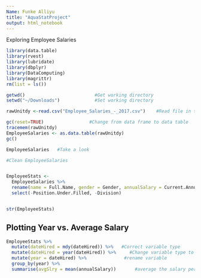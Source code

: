 ```yaml
---
Name: Funke Alliyu
title: "AquaStatProject"
output: html_notebook
---
```



Exploring Employee Salaries


```r
library(data.table)
library(rvest)
library(lubridate)
library(dbplyr)
library(DataComputing)
library(magrittr)
rm(list = ls())

```




```r


getwd()                          #Get working directory
setwd("~/Downloads")             #Set working directory 

rawUnitdy <-read.csv("Employee_Salaries_-_2017.csv")    #Read file in table format and create a data frame from it

gc(reset=TRUE)                 #Change from data frame to data table
tracemem(rawUnitdy)
EmployeeSalaries <- as.data.table(rawUnitdy)
gc()


```



```r

EmployeeSalaries   #Take a look

```


```r
#Clean EmployeeSalaries


EmployeeStats <-
  EmployeeSalaries %>%
  rename(name = Full.Name, gender = Gender, annualSalary = Current.Annual.Salary, grossPay = X2017.Gross.Pay.Received, overtimePay = X2017.Overtime.Pay, dept = Department, position = Employee.Position.Title, dateHired = Date.First.Hired, deptName = Department.Name, employeeStatus = Assignment.Category) %>%
  select(-Position.Under.Filled, -Division)


str(EmployeeStats)


```

## Plotting Year vs. Average Salary

```r

EmployeeStats %>%
  mutate(dateHired = mdy(dateHired)) %>%   #Correct variable type
  mutate(dateHired = year(dateHired)) %>%     #Change variable type to year
  mutate(year = dateHired) %>%              #rename variable
  group_by(year) %>%                   
  summarise(avgSlry = mean(annualSalary))       #average the salary per year
  






```
































